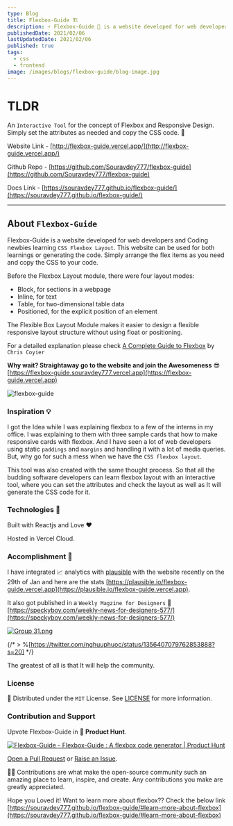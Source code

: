 ```yaml
---
type: Blog
title: Flexbox-Guide 🏗️
description: ⚡ Flexbox-Guide 🚀 is a website developed for web developers and Coding newbies learning `CSS Flexbox Layout`. This website can be used for both learnings or generating the code. Simply arrange the flex items as you need and copy the CSS to your code.
publishedDate: 2021/02/06
lastUpdatedDate: 2021/02/06
published: true
tags:
  - css
  - frontend
image: /images/blogs/flexbox-guide/blog-image.jpg
---
```


# TLDR

An `Interactive Tool` for the concept of Flexbox and Responsive Design. Simply set the attributes as needed and copy the CSS code. 🎉

Website Link - [http://flexbox-guide.vercel.app/](http://flexbox-guide.vercel.app/)

Github Repo - [https://github.com/Souravdey777/flexbox-guide](https://github.com/Souravdey777/flexbox-guide)

Docs Link - [https://souravdey777.github.io/flexbox-guide/](https://souravdey777.github.io/flexbox-guide/)

---

## About `Flexbox-Guide`

Flexbox-Guide is a website developed for web developers and Coding newbies learning `CSS Flexbox Layout`. This website can be used for both learnings or generating the code. Simply arrange the flex items as you need and copy the CSS to your code.

Before the Flexbox Layout module, there were four layout modes:

- Block, for sections in a webpage
- Inline, for text
- Table, for two-dimensional table data
- Positioned, for the explicit position of an element

The Flexible Box Layout Module makes it easier to design a flexible responsive layout structure without using float or positioning.

For a detailed explanation please check [A Complete Guide to Flexbox](https://css-tricks.com/snippets/css/a-guide-to-flexbox/) by `Chris Coyier`

**Why wait? Straightaway go to the website and join the Awesomeness** 😎
[https://flexbox-guide.souravdey777.vercel.app](https://flexbox-guide.vercel.app)

![flexbox-guide](https://cdn.hashnode.com/res/hashnode/image/upload/v1612468370123/1131rKfWL.gif)

### Inspiration 💡

I got the Idea while I was explaining flexbox to a few of the interns in my office. I was explaining to them with three sample cards that how to make responsive cards with flexbox. And I have seen a lot of web developers using static `paddings` and `margins` and handling it with a lot of media queries. But, why go for such a mess when we have the `CSS flexbox layout`.

This tool was also created with the same thought process. So that all the budding software developers can learn flexbox layout with an interactive tool, where you can set the attributes and check the layout as well as It will generate the CSS code for it.

### Technologies 🔨

Built with Reactjs and Love ❤️

Hosted in Vercel Cloud.

### Accomplishment 🚀

I have integrated 📈 analytics with [plausible](https://plausible.io/) with the website recently on the 29th of Jan and here are the stats [https://plausible.io/flexbox-guide.vercel.app](https://plausible.io/flexbox-guide.vercel.app).

It also got published in a `Weekly Magzine for Designers` 🎉
[https://speckyboy.com/weekly-news-for-designers-577/](https://speckyboy.com/weekly-news-for-designers-577/)

[![Group 31.png](https://cdn.hashnode.com/res/hashnode/image/upload/v1612687433048/msEKE347P.png)](https://speckyboy.com/weekly-news-for-designers-577/)

{/* > %[https://twitter.com/nghuuphuoc/status/1356407079762853888?s=20] */}

The greatest of all is that It will help the community.

### License

📝 Distributed under the `MIT` License. See [LICENSE](https://github.com/Souravdey777/flexbox-guide/blob/main/LICENSE) for more information.

### Contribution and Support

Upvote Flexbox-Guide in 🚀 **Product Hunt**.

[![Flexbox-Guide - Flexbox-Guide : A flexbox code generator | Product Hunt](https://api.producthunt.com/widgets/embed-image/v1/featured.svg?post_id=281660&theme=light)](https://www.producthunt.com/posts/flexbox-guide?utm_source=badge-featured&utm_medium=badge&utm_souce=badge-flexbox-guide)

[Open a Pull Request](https://github.com/Souravdey777/flexbox-guide/pulls) or [Raise an Issue](https://github.com/Souravdey777/flexbox-guide/issues).

👨‍🚀 Contributions are what make the open-source community such an amazing place to learn, inspire, and create. Any contributions you make are greatly appreciated.

Hope you Loved it! Want to learn more about flexbox?? Check the below link\
[https://souravdey777.github.io/flexbox-guide/#learn-more-about-flexbox](https://souravdey777.github.io/flexbox-guide/#learn-more-about-flexbox)
